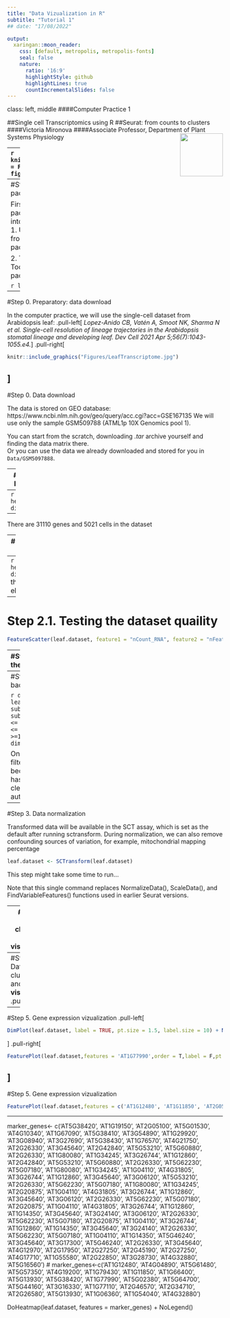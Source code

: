 ```yaml
---
title: "Data Vizualization in R"
subtitle: "Tutorial 1"
## date: "17/08/2022"

output:
  xaringan::moon_reader:
    css: [default, metropolis, metropolis-fonts]
    seal: false
    nature:
      ratio: '16:9'
      highlightStyle: github
      highlightLines: true
      countIncrementalSlides: false
---
```

class: left, middle
####Computer Practice 1

##Single cell Transcriptomics using R
##Seurat: from counts to clusters
####Victoria Mironova 
####Associate Professor, Department of Plant Systems Physiology
<img src="Figures/Theme2.png" width="100px" align = 'right'>

---
```r
knitr::opts_chunk$set(message = FALSE, warning = FALSE, fig.retina = 3)
set.seed(100)
```

.pull-left[
#Course structure

- C1. From reads to counts
- C2. From counts to clusters
- C3. From clusters to marker genes
- C4. Developmental trajectories, developmental states.

The course materials can be found via [GitHub](https://github.com/VictoriaVMironova/ScTranscriptomics_in_plants)

]
---
#Step 0. Preparatory: install packages

First we will need to install packages and load the libraries into your environmen. </br>
1. Use the file `_packages.R` from [GitHub](https://github.com/VictoriaVMironova/ScTranscriptomics_in_plants) to install the packages needed in a course.</br>

2. Then load the libraries. Today we need only Seurat package:

```r
library(Seurat)
```

---
#Step 0. Preparatory: data download

In the computer practice, we will use the single-cell dataset from Arabidopsis leaf:
.pull-left[
*Lopez-Anido CB, Vatén A, Smoot NK, Sharma N et al. Single-cell resolution of lineage trajectories in the Arabidopsis stomatal lineage and developing leaf. Dev Cell 2021 Apr 5;56(7):1043-1055.e4.*
]
.pull-right[
```r
knitr::include_graphics("Figures/LeafTranscriptome.jpg")
```
]
---
#Step 0. Data download

The data is stored on GEO database: https://www.ncbi.nlm.nih.gov/geo/query/acc.cgi?acc=GSE167135
We will use only the sample GSM509788 (ATML1p 10X Genomics pool 1). </br>

You can start from the scratch, downloading *.tar* archive yourself and finding the data matrix there.</br>
Or you can use the data we already downloaded and stored for you in `Data/GSM5097888`.

---
# Step 1. Data loading into R

With 10xGenomics datasets you can use `Read10x` function to load the data.

```r
#add the path to the folder with the matrix here:
path <- "Data/GSM5097888"
leaf.data<-Read10X(path, gene.column = 1)
```

--
```r
head(leaf.data)
dim(leaf.data)
```

--
There are 31110 genes and 5021 cells in the dataset

---
# Step 2.0. Making Seurat object

```r
leaf.dataset <- CreateSeuratObject(counts = leaf.data, project = "leaf")
```
--
```r
head(leaf.dataset)
dim(leaf.dataset)
```
this will require to elaborate on more
---
# Step 2.1. Testing the dataset quaility

```r
FeatureScatter(leaf.dataset, feature1 = "nCount_RNA", feature2 = "nFeature_RNA")
```

---
#Step 2.1. Testing the dataset quaility

.pull-left[
```r
leaf.dataset[["percent.mt"]] <- PercentageFeatureSet(leaf.dataset, pattern = "^ATM")
leaf.dataset[["percent.ct"]] <- PercentageFeatureSet(leaf.dataset, pattern = "^ATC")
```
The `[[ ]]` operator can add columns to the object metadata. 
Check the Seurat object meta.data: we've got additional variable percent.mt and percent.ct in there calculated for all the cells.
]
.pull-right[
```r
VlnPlot(object = leaf.dataset, features = c("nFeature_RNA", "nCount_RNA","percent.ct","percent.mt"), ncol = 5)
```
]
---
#Step 2.2. Filter out bad quality cells

```r
dim(leaf.dataset)
leaf.dataset <- subset(leaf.dataset, subset = percent.mt <= 20 & percent.ct <= 20 & nCount_RNA >=1000)
dim(leaf.dataset)
```

Only one cell was filtered out, this is because the dataset has been already cleaned by the authors.
---
#Step 3. Data normalization 

Transformed data will be available in the SCT assay, which is set as the default after running sctransform.
During normalization, we can also remove confounding sources of variation, for example, mitochondrial mapping percentage

```r
leaf.dataset <- SCTransform(leaf.dataset)
```
This step might take some time to run...</br>

Note that this single command replaces NormalizeData(), ScaleData(), and FindVariableFeatures() functions used in earlier Seurat versions.

---
#Step 4. Data clustering and visualization

These are more or less standard steps in the single cell data clustering.

```r
leaf.dataset <- RunPCA(leaf.dataset,verbose = FALSE)
leaf.dataset <- RunUMAP(leaf.dataset, dims = 1:50, verbose = FALSE)

leaf.dataset <- FindNeighbors(leaf.dataset, dims = 1:50, verbose = FALSE)
leaf.dataset <- FindClusters(leaf.dataset, resolution = 1,verbose = FALSE)
```
---
#Step 4. Data clustering and **visualization**
.pull-left[
```r
DimPlot(leaf.dataset, label = TRUE)
```
]
.pull-right[
```r
DimPlot(leaf.dataset, label = TRUE, pt.size = 1.5, label.size = 10) + NoLegend()
```
]
---
#Step 5. Gene expression vizualization
.pull-left[
```r
DimPlot(leaf.dataset, label = TRUE, pt.size = 1.5, label.size = 10) + NoLegend()
```
]
.pull-right[
```r
FeaturePlot(leaf.dataset,features = 'AT1G77990',order = T,label = F,pt.size = 3)+scale_color_gradientn(colors = c('lightgray','yellow','red','darkred'))
```
]
---
#Step 5. Gene expression vizualization

```r
FeaturePlot(leaf.dataset,features = c('AT1G12480', 'AT1G11850', 'AT2G05100', 'AT5G38410'),order = T,label = F,pt.size = 3)
```
---

marker_genes<- c('AT5G38420', 'AT1G19150', 'AT2G05100', 'AT5G01530', 'AT4G10340', 'AT1G67090', 'AT5G38410', 'AT3G54890', 'AT1G29920', 'AT3G08940', 'AT3G27690', 'AT5G38430', 'AT1G76570', 'AT4G21750', 'AT2G26330', 'AT3G45640', 'AT2G42840', 'AT5G53210', 'AT5G60880', 'AT2G26330', 'AT1G80080', 'AT1G34245', 'AT3G26744', 'AT1G12860', 'AT2G42840', 'AT5G53210', 'AT5G60880', 'AT2G26330', 'AT5G62230', 'AT5G07180', 'AT1G80080', 'AT1G34245', 'AT1G04110', 'AT4G31805', 'AT3G26744', 'AT1G12860', 'AT3G45640', 'AT3G06120', 'AT5G53210', 'AT2G26330', 'AT5G62230', 'AT5G07180', 'AT1G80080', 'AT1G34245', 'AT2G20875', 'AT1G04110', 'AT4G31805', 'AT3G26744', 'AT1G12860', 'AT3G45640', 'AT3G06120', 'AT2G26330', 'AT5G62230', 'AT5G07180', 'AT2G20875', 'AT1G04110', 'AT4G31805', 'AT3G26744', 'AT1G12860', 'AT1G14350', 'AT3G45640', 'AT3G24140', 'AT3G06120', 'AT2G26330', 'AT5G62230', 'AT5G07180', 'AT2G20875', 'AT1G04110', 'AT3G26744', 'AT1G12860', 'AT1G14350', 'AT3G45640', 'AT3G24140', 'AT2G26330', 'AT5G62230', 'AT5G07180', 'AT1G04110', 'AT1G14350', 'AT5G46240', 'AT3G45640', 'AT3G17300', 'AT5G46240', 'AT2G26330', 'AT3G45640', 'AT4G12970', 'AT2G17950', 'AT2G27250', 'AT2G45190', 'AT2G27250', 'AT4G17710', 'AT1G55580', 'AT2G22850', 'AT3G28730', 'AT4G32880', 'AT5G16560')
# marker_genes<-c('AT1G12480', 'AT4G04890', 'AT5G61480', 'AT5G57350', 'AT4G19200', 'AT1G79430', 'AT1G11850', 'AT1G66400', 'AT5G13930', 'AT5G38420', 'AT1G77990', 'AT5G02380', 'AT5G64700', 'AT5G44160', 'AT3G16330', 'AT1G77110', 'AT2G46570', 'AT2G34710', 'AT2G26580', 'AT5G13930', 'AT1G06360', 'AT1G54040', 'AT4G32880')


DoHeatmap(leaf.dataset, features = marker_genes) + NoLegend()